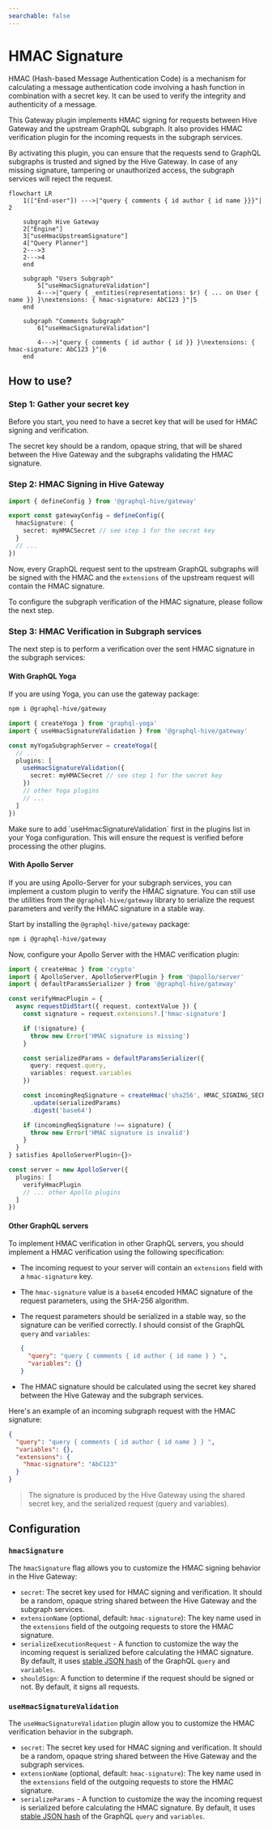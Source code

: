 ```yaml
---
searchable: false
---
```



# HMAC Signature

HMAC (Hash-based Message Authentication Code) is a mechanism for calculating a message
authentication code involving a hash function in combination with a secret key. It can be used to
verify the integrity and authenticity of a message.

This Gateway plugin implements HMAC signing for requests between Hive Gateway and the upstream
GraphQL subgraph. It also provides HMAC verification plugin for the incoming requests in the
subgraph services.

By activating this plugin, you can ensure that the requests send to GraphQL subgraphs is trusted and
signed by the Hive Gateway. In case of any missing signature, tampering or unauthorized access, the
subgraph services will reject the request.

```mermaid
flowchart LR
	1(["End-user"]) --->|"query { comments { id author { id name }}}"| 2

    subgraph Hive Gateway
    2["Engine"]
    3["useHmacUpstreamSignature"]
    4["Query Planner"]
    2--->3
    2--->4
    end

    subgraph "Users Subgraph"
        5["useHmacSignatureValidation"]
        4--->|"query { _entities(representations: $r) { ... on User { name }} }\nextensions: { hmac-signature: AbC123 }"|5
    end

    subgraph "Comments Subgraph"
        6["useHmacSignatureValidation"]

        4--->|"query { comments { id author { id }} }\nextensions: { hmac-signature: AbC123 }"|6
    end
```

## How to use?

<Steps>

### Step 1: Gather your secret key

Before you start, you need to have a secret key that will be used for HMAC signing and verification.

The secret key should be a random, opaque string, that will be shared between the Hive Gateway and
the subgraphs validating the HMAC signature.

### Step 2: HMAC Signing in Hive Gateway

```ts
import { defineConfig } from '@graphql-hive/gateway'

export const gatewayConfig = defineConfig({
  hmacSignature: {
    secret: myHMACSecret // see step 1 for the secret key
  }
  // ...
})
```

Now, every GraphQL request sent to the upstream GraphQL subgraphs will be signed with the HMAC and
the `extensions` of the upstream request will contain the HMAC signature.

To configure the subgraph verification of the HMAC signature, please follow the next step.

### Step 3: HMAC Verification in Subgraph services

The next step is to perform a verification over the sent HMAC signature in the subgraph services:

#### With GraphQL Yoga

If you are using Yoga, you can use the gateway package:

```sh npm2yarn
npm i @graphql-hive/gateway
```

```ts
import { createYoga } from 'graphql-yoga'
import { useHmacSignatureValidation } from '@graphql-hive/gateway'

const myYogaSubgraphServer = createYoga({
  // ...
  plugins: [
    useHmacSignatureValidation({
      secret: myHMACSecret // see step 1 for the secret key
    })
    // other Yoga plugins
    // ...
  ]
})
```

<Callout>
  Make sure to add `useHmacSignatureValidation` first in the plugins list in your Yoga
  configuration. This will ensure the request is verified before processing the other plugins.
</Callout>

#### With Apollo Server

If you are using Apollo-Server for your subgraph services, you can implement a custom plugin to
verify the HMAC signature. You can still use the utilities from the `@graphql-hive/gateway` library
to serialize the request parameters and verify the HMAC signature in a stable way.

Start by installing the `@graphql-hive/gateway` package:

```sh npm2yarn
npm i @graphql-hive/gateway
```

Now, configure your Apollo Server with the HMAC verification plugin:

```ts filename="apollo-subgraph.ts"
import { createHmac } from 'crypto'
import { ApolloServer, ApolloServerPlugin } from '@apollo/server'
import { defaultParamsSerializer } from '@graphql-hive/gateway'

const verifyHmacPlugin = {
  async requestDidStart({ request, contextValue }) {
    const signature = request.extensions?.['hmac-signature']

    if (!signature) {
      throw new Error('HMAC signature is missing')
    }

    const serializedParams = defaultParamsSerializer({
      query: request.query,
      variables: request.variables
    })

    const incomingReqSignature = createHmac('sha256', HMAC_SIGNING_SECRET)
      .update(serializedParams)
      .digest('base64')

    if (incomingReqSignature !== signature) {
      throw new Error('HMAC signature is invalid')
    }
  }
} satisfies ApolloServerPlugin<{}>

const server = new ApolloServer({
  plugins: [
    verifyHmacPlugin
    // ... other Apollo plugins
  ]
})
```

#### Other GraphQL servers

To implement HMAC verification in other GraphQL servers, you should implement a HMAC verification
using the following specification:

- The incoming request to your server will contain an `extensions` field with a `hmac-signature`
  key.
- The `hmac-signature` value is a `base64` encoded HMAC signature of the request parameters, using
  the SHA-256 algorithm.
- The request parameters should be serialized in a stable way, so the signature can be verified
  correctly. I should consist of the GraphQL `query` and `variables`:

  ```json
  {
    "query": "query { comments { id author { id name } } ",
    "variables": {}
  }
  ```

- The HMAC signature should be calculated using the secret key shared between the Hive Gateway and
  the subgraph services.

Here's an example of an incoming subgraph request with the HMAC signature:

```json
{
  "query": "query { comments { id author { id name } } ",
  "variables": {},
  "extensions": {
    "hmac-signature": "AbC123"
  }
}
```

> The signature is produced by the Hive Gateway using the shared secret key, and the serialized
> request (query and variables).

</Steps>

## Configuration

### `hmacSignature`

The `hmacSignature` flag allows you to customize the HMAC signing behavior in the Hive Gateway:

- `secret`: The secret key used for HMAC signing and verification. It should be a random, opaque
  string shared between the Hive Gateway and the subgraph services.
- `extensionName` (optional, default: `hmac-signature`): The key name used in the `extensions` field
  of the outgoing requests to store the HMAC signature.
- `serializeExecutionRequest` - A function to customize the way the incoming request is serialized
  before calculating the HMAC signature. By default, it uses
  [stable JSON hash](https://www.npmjs.com/package/json-stable-stringify) of the GraphQL `query` and
  `variables`.
- `shouldSign`: A function to determine if the request should be signed or not. By default, it signs
  all requests.

### `useHmacSignatureValidation`

The `useHmacSignatureValidation` plugin allow you to customize the HMAC verification behavior in the
subgraph.

- `secret`: The secret key used for HMAC signing and verification. It should be a random, opaque
  string shared between the Hive Gateway and the subgraph services.
- `extensionName` (optional, default: `hmac-signature`): The key name used in the `extensions` field
  of the outgoing requests to store the HMAC signature.
- `serializeParams` - A function to customize the way the incoming request is serialized before
  calculating the HMAC signature. By default, it uses
  [stable JSON hash](https://www.npmjs.com/package/json-stable-stringify) of the GraphQL `query` and
  `variables`.
